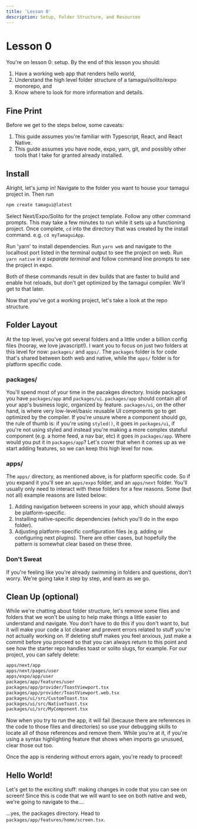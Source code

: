 ```yaml
---
title: 'Lesson 0'
description: Setup, Folder Structure, and Resources
---
```


# Lesson 0

You're on lesson 0: setup. By the end of this lesson you should:
1. Have a working web app that renders hello world,
2. Understand the high level folder structure of a tamagui/solito/expo monorepo, and
3. Know where to look for more information and details.

## Fine Print
Before we get to the steps below, some caveats:
1. This guide assumes you're familiar with Typescript, React, and React Native.
2. This guide assumes you have node, expo, yarn, git, and possibly other tools that I take for granted already installed.

## Install
Alright, let's jump in! Navigate to the folder you want to house your tamagui project in. Then run
```bash
npm create tamagui@latest
```
Select Next/Expo/Solito for the project template. Follow any other command prompts. This may take a few minutes to run while it sets up a functioning project. Once complete, `cd` into the directory that was created by the install command. e.g. `cd myTamaguiApp`.

Run 'yarn' to install dependencies.
Run `yarn web` and navigate to the localhost port listed in the terminal output to see the project on web.
Run `yarn native` in *a separate terminal* and follow command line prompts to see the project in expo.

Both of these commands result in dev builds that are faster to build and enable hot reloads, but don't get optimized by the tamagui compiler. We'll get to that later.

Now that you've got a working project, let's take a look at the repo structure.

## Folder Layout
At the top level, you've got several folders and a little under a billion config files (hooray, we love javascript!). I want you to focus on just two folders at this level for now: `packages/` and `apps/`. The `packages` folder is for code that's shared between both web and native, while the `apps/` folder is for platform specific code.

### packages/
You'll spend most of your time in the pacakges directory. Inside packages you have `packages/app` and `packages/ui`. `packages/app` should contain all of your app's business logic, organized by feature. `packages/ui`, on the other hand, is where very low-level/basic reusable UI components go to get optimized by the compiler. If you're unsure where a component should go, the rule of thumb is: if you're using `styled()`, it goes in `packages/ui`, if you're not using styled and instead you're making a more complex stateful component (e.g. a home feed, a nav bar, etc) it goes in  `packages/app`. Where would you put it in `packages/app`? Let's cover that when it comes up as we start adding features, so we can keep this high level for now.

### apps/
The `apps/` directory, as mentioned above, is for platform specific code. So if you expand it you'll see an `apps/expo` folder, and an `apps/next` folder. You'll usually only need to interact with these folders for a few reasons. Some (but not all) example reasons are listed below:
1. Adding navigation between screens in your app, which should always be platform-specific.
2. Installing native-specific dependencies (which you'll do in the expo folder).
3. Adjusting platform-specific configuration files (e.g. adding or configuring next plugins).
There are other cases, but hopefully the pattern is somewhat clear based on these three.

### Don't Sweat
If you're feeling like you're already swimming in folders and questions, don't worry. We're going take it step by step, and learn as we go.

## Clean Up (optional)
While we're chatting about folder structure, let's remove some files and folders that we won't be using to help make things a little easier to understand and navigate. You don't have to do this if you don't want to, but it will make your code a lot cleaner and prevent errors related to stuff you're not actually working on. If deleting stuff makes you feel anxious, just make a commit before you proceed so that you can always return to this point and see how the starter repo handles toast or solito slugs, for example. For our project, you can safely delete:
```bash
apps/next/app
apps/next/pages/user
apps/expo/app/user
packages/app/features/user
packages/app/provider/ToastViewport.tsx
packages/app/provider/ToastViewport.web.tsx
packages/ui/src/CustomToast.tsx
packages/ui/src/NativeToast.tsx
packages/ui/src/MyComponent.tsx
```
Now when you try to run the app, it will fail (because there are references in the code to those files and directories) so use your debugging skills to locate all of those references and remove them. While you're at it, if you're using a syntax highlighting feature that shows when imports go unusued, clear those out too.

Once the app is rendering without errors again, you're ready to proceed!

## Hello World!
Let's get to the exciting stuff: making changes in code that you can see on screen! Since this is code that we will want to see on both native and web, we're going to navigate to the....


...yes, the packages directory. Head to `packages/app/features/home/screen.tsx`.
